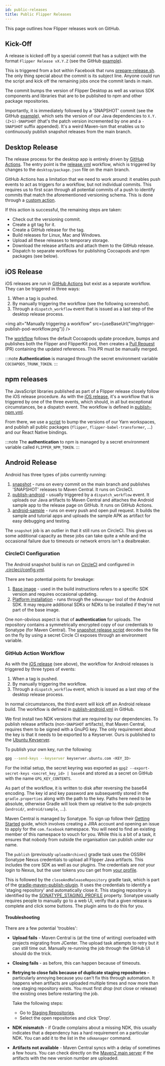 ```yaml
---
id: public-releases
title: Public Flipper Releases
---
```


This page outlines how Flipper releases work on GitHub.

## Kick-Off

A release is kicked off by a special commit that has a subject with the format
`Flipper Release vX.Y.Z` (see the GitHub [example](https://github.com/facebook/flipper/commit/4fa2c9761a8359c65ccc62fee76490572616f0c1)).

This is triggered from a bot within Facebook that runs [prepare-release.sh](https://github.com/facebook/flipper/blob/main/scripts/prepare-release.sh). The only thing special about the commit is its subject line. Anyone could run the script and kick off the remaining jobs once the commit lands in main.

The commit bumps the version of Flipper Desktop as well as various SDK components and libraries that are to be published to npm and other package repositories.

Importantly, it is immediately followed by a 'SNAPSHOT' commit (see the GitHub [example](https://github.com/facebook/flipper/commit/02a56da3f5440b35616604f73167307319cca48f)), which sets the version of our Java dependencies to `X.Y.(Z+1)-SNAPSHOT` (that's the patch version incremented by one and a `-SNAPSHOT` suffix appended). It's a weird Maven-ism that enables us to continuously publish snapshot releases from the main branch.

## Desktop Release

The release process for the desktop app is entirely driven by [GitHub Actions](https://github.com/features/actions).
The entry point is the [release.yml](https://github.com/facebook/flipper/blob/main/.github/workflows/release.yml) workflow, which is triggered by changes to the `desktop/package.json` file on the main branch.

GitHub Actions has a limitation that we need to work around: it enables push events to act as triggers for a workflow, but not individual commits. This requires us to first scan through all potential commits of a push to identify commits that match the aforementioned versioning schema. This is done through a [custom action](https://github.com/facebook/flipper/blob/1cad57d75077bdb3594e33e845ab6d226c5d2c86/.github/workflows/release.yml#L15-L18).

If this action is successful, the remaining steps are taken:

* Check out the versioning commit.
* Create a git tag for it.
* Create a GitHub release for the tag.
* Build releases for Linux, Mac and Windows.
* Upload all these releases to temporary storage.
* Download the release artifacts and attach them to the GitHub release.
* Dispatch to separate workflows for publishing Cocoapods and npm packages (see below).

## iOS Release

iOS releases are run in [GitHub Actions](https://github.com/features/actions) but exist as a separate workflow. They can be triggered in three ways:

1. When a tag is pushed.
2. By manually triggering the workflow (see the following screenshot).
3. Through a `dispatch_workflow` event that is issued as a last step of the desktop release process.

<img alt="Manually triggering a workflow" src={useBaseUrl("img/trigger-publish-pod-workflow.png")} />

The [workflow](https://github.com/facebook/flipper/blob/main/.github/workflows/publish-pods.yml) follows the default Cocoapods update procedure, bumps and publishes both the Flipper and FlipperKit pod, then creates a [Pull Request](https://github.com/facebook/flipper/pull/1754) (PR) containing the updated references. This PR must be manually merged.

:::note
**Authentication** is managed through the secret environment variable `COCOAPODS_TRUNK_TOKEN`.
:::

## npm releases

The JavaScript libraries published as part of a Flipper release closely follow the iOS release procedure.
As with the [iOS release](#ios-release), it's a workflow that is triggered by one of the three events, which should, in all but exceptional circumstances, be a dispatch event.
The workflow is defined in [publish-npm.yml](https://github.com/facebook/flipper/blob/main/.github/workflows/publish-npm.yml).

From there, we use a [script](https://github.com/facebook/flipper/blob/main/desktop/scripts/bump-versions.ts) to bump the versions of our Yarn workspaces, and publish all public packages (`flipper`, `flipper-babel-transformer`, ...) and our React Native bindings.

:::note
The **authentication** to npm is managed by a secret environment variable called `FLIPPER_NPM_TOKEN`.
:::

## Android Release

Android has three types of jobs currently running:

1. [snapshot](https://github.com/facebook/flipper/blob/main/.github/workflows/android-sample.yml) - runs on every commit on the main branch and publishes 'SNAPSHOT' releases to Maven Central. It runs on CircleCI.
2. [publish-android](https://github.com/facebook/flipper/blob/main/.github/workflows/publish-android.yml) - usually triggered by a `dispatch_workflow` event. It uploads our Java artifacts to Maven Central and attaches the Android sample app to the release page on GitHub. It runs on GitHub Actions.
3. [android-sample](https://github.com/facebook/flipper/blob/main/.github/workflows/android-sample.yml) - runs on every push and open pull request. It builds the sample and tutorial apps and uploads the sample APK as artifact for easy debugging and testing.

The `snapshot` job is an outlier in that it still runs on CircleCI. This gives us some additional capacity as these jobs can take quite a while and the occasional failure due to timeouts or network errors isn't a dealbreaker.

### CircleCI Configuration

The Android snapshot build is run on [CircleCI](https://app.circleci.com/pipelines/github/facebook/flipper?branch=main) and configured in [.circleci/config.yml](https://github.com/facebook/flipper/blob/main/.circleci/config.yml).

There are two potential points for breakage:

1. [Base image](https://github.com/facebook/flipper/blob/1cad57d75077bdb3594e33e845ab6d226c5d2c86/.circleci/config.yml#L5) - used in the build instructions refers to a specific SDK version and requires occasional updating.
2. [Platform installation](https://github.com/facebook/flipper/blob/b5e613141e98528f45d3d2864e08278b1c7d4973/.circleci/config.yml#L23) - runs through the `sdkmanager` tool of the Android SDK. It may require additional SDKs or NDKs to be installed if they're not part of the base image.

One non-obvious aspect is that of **authentication** for uploads. The repository contains a symmetrically encrypted copy of our credentials to Sonatype (for Maven Central). The [snapshot release script](https://github.com/facebook/flipper/blob/1cad57d75077bdb3594e33e845ab6d226c5d2c86/scripts/publish-android-snapshot.sh) decodes the file on the fly by using a secret Circle CI exposes through an environment variable.

### GitHub Action Workflow

As with the [iOS release](#ios-release) (see above), the workflow for Android releases is triggered by three types of events:

1. When a tag is pushed.
2. By manually triggering the workflow.
3. Through a `dispatch_workflow` event, which is issued as a last step of the desktop release process.

In normal circumstances, the third event will kick off an Android release build. The workflow is defined in [publish-android.yml](https://github.com/facebook/flipper/blob/8d5f136a349e77ec9ccebd303054e0e142cbab30/.github/workflows/publish-android.yml) in GitHub.

We first install two NDK versions that are required by our dependencies. To publish release artifacts (non-`SNAPSHOT` artifacts), that Maven Central, requires them to be signed with a GnuPG key. The
only requirement about the key is that it needs to be exported to a Keyserver. Ours is published to the [Ubuntu Keyserver](https://keyserver.ubuntu.com/pks/lookup?search=Flipper+Bot+%28I+sign+Flipper+releases%29+%3Crealpassy%40fb.com%3E&fingerprint=on&op=index).

To publish your own key, run the following:

```bash
gpg --send-keys --keyserver keyserver.ubuntu.com <KEY_ID>
```

For the initial setup, the secret keyring was exported as `gpg2 --export-secret-keys <secret_key_id> | base64` and stored as a secret on GitHub with the name `GPG_KEY_CONTENTS`.

As part of the workflow, it is written to disk after reversing the base64 encoding. The key id and key password are subsequently stored in the `gradle.properties` along with the path to the key. Paths here need to be absolute, otherwise Gradle will look them up relative to the sub-projects (`android/`, `android/sample`, ...).

Maven Central is managed by Sonatype. To sign up follow their [Getting Started](https://central.sonatype.org/pages/ossrh-guide.html) guide, which involves creating a JIRA account and opening an issue to apply for the `com.facebook` namespace. You will need to find an existing member of this namespace to vouch for you. While this is a bit of a task, it ensures that nobody
from outside the organisation can publish under our name.

The `publish` (previously `uploadArchives`) gradle task uses the OSSRH Sonatype Nexus credentials to upload all Flipper Java artifacts. This includes the core SDK as well as our plugins. The credentials are *not* your login to Nexus, but the user tokens you can get from [your profile](https://oss.sonatype.org/#profile;User%20Token).

This is followed by the `closeAndReleaseRepository` gradle task, which is part of the [gradle-maven-publish-plugin](https://github.com/vanniktech/gradle-maven-publish-plugin). It uses the credentials to identify a 'staging repository' and automatically close it. This staging repository is identified by the [SONATYPE_STAGING_PROFILE](https://github.com/facebook/flipper/blob/8d5f136a349e77ec9ccebd303054e0e142cbab30/gradle.properties#L9) property. Sonatype usually requires people to manually go to a web UI, verify that a given release is complete and click some buttons. The plugin aims to do this for you.

#### Troubleshooting

There are a few potential 'troubles':

* **Upload fails** - Maven Central is (at the time of writing) overloaded with projects migrating from JCenter. The upload task attempts to retry but it can still time out. Manually re-running the job through the GitHub UI should do the trick.
* **Closing fails** - as before, this can happen because of timeouts.
* **Retrying to close fails because of duplicate staging repositories** - particularly annoying because you can't fix this through automation. It happens when artifacts are uploaded multiple times and now more than one staging repository exists. You must first *drop* (not close or release) the existing ones before restarting the job.

  Take the following steps:

  * Go to [Staging Repositories](https://oss.sonatype.org/#stagingRepositories).
  * Select the open repositories and click 'Drop'.

* **NDK mismatch** - if Gradle complains about a missing NDK, this usually indicates that a dependency has a hard requirement on a particular NDK. You can add it to the list in the `sdkmanager` command.
* **Artifacts not available** - Maven Central syncs with a delay of sometimes a few hours. You can check directly on the [Maven2 main server](https://repo.maven.apache.org/maven2/com/facebook/flipper/) if the artifacts with the new version number are uploaded.
